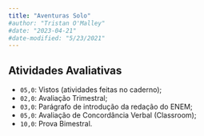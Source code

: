 ```yaml
---
title: "Aventuras Solo"
#author: "Tristan O'Malley"
#date: "2023-04-21"
#date-modified: "5/23/2021"
---
```


<!-- ![](thumbnail.jpg) -->

## Atividades Avaliativas


- `05,0`: Vistos (atividades feitas no caderno);
- `02,0`: Avaliação Trimestral;
- `03,0`: Parágrafo de introdução da redação do ENEM;
- `05,0`: Avaliação de Concordância Verbal (Classroom);
- `10,0`: Prova Bimestral.